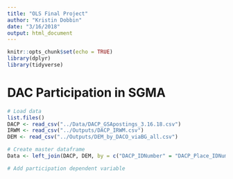 ```yaml
---
title: "OLS Final Project"
author: "Kristin Dobbin"
date: "3/16/2018"
output: html_document
---
```


```r
knitr::opts_chunk$set(echo = TRUE)
library(dplyr)
library(tidyverse)
```

# **DAC Participation in SGMA** 

```r
# Load data
list.files()
DACP <- read_csv("../Data/DACP_GSApostings_3.16.18.csv")
IRWM <- read_csv("../Outputs/DACP_IRWM.csv")
DEM <- read_csv("../Outputs/DEM_by_DACO_viaBG_all.csv")

# Create master dataframe
Data <- left_join(DACP, DEM, by = c("DACP_IDNumber" = "DACP_Place_IDNumber"))

# Add participation dependent variable


```

